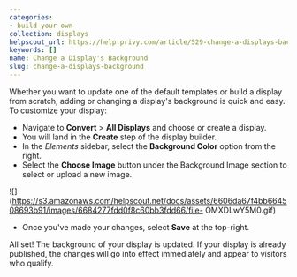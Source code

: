 ```yaml
---
categories:
- build-your-own
collection: displays
helpscout_url: https://help.privy.com/article/529-change-a-displays-background
keywords: []
name: Change a Display's Background
slug: change-a-displays-background
---
```

Whether you want to update one of the default templates or build a display
from scratch, adding or changing a display's background is quick and easy. To
customize your display:

  * Navigate to **Convert** > **All Displays** and choose or create a display. 
  * You will land in the **Create** step of the display builder.
  * In the _Elements_ sidebar, select the **Background Color** option from the right. 
  * Select the **Choose Image** button under the Background Image section to select or upload a new image. 

![](https://s3.amazonaws.com/helpscout.net/docs/assets/6606da67f4bb664508693b91/images/6684277fdd0f8c60bb3fdd66/file-
OMXDLwY5M0.gif)

  * Once you've made your changes, select **Save** at the top-right. 

All set! The background of your display is updated. If your display is already
published, the changes will go into effect immediately and appear to visitors
who qualify.

